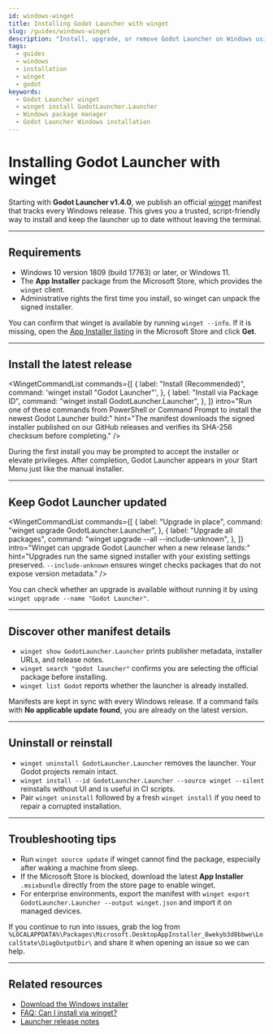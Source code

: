 ```yaml
---
id: windows-winget
title: Installing Godot Launcher with winget
slug: /guides/windows-winget
description: "Install, upgrade, or remove Godot Launcher on Windows using the official winget package."
tags:
  - guides
  - windows
  - installation
  - winget
  - godot
keywords:
  - Godot Launcher winget
  - winget install GodotLauncher.Launcher
  - Windows package manager
  - Godot Launcher Windows installation
---
```



# Installing Godot Launcher with winget

Starting with **Godot Launcher v1.4.0**, we publish an official [winget](https://learn.microsoft.com/windows/package-manager/) manifest that tracks every Windows release. This gives you a trusted, script-friendly way to install and keep the launcher up to date without leaving the terminal.

---

## Requirements

- Windows 10 version 1809 (build 17763) or later, or Windows 11.  
- The **App Installer** package from the Microsoft Store, which provides the `winget` client.  
- Administrative rights the first time you install, so winget can unpack the signed installer.

You can confirm that winget is available by running `winget --info`. If it is missing, open the [App Installer listing](https://www.microsoft.com/p/app-installer/9nblggh4nns1) in the Microsoft Store and click **Get**.

---

## Install the latest release

<WingetCommandList
  commands={[
    {
      label: "Install (Recommended)",
      command: 'winget install "Godot Launcher"',
    },
    {
      label: "Install via Package ID",
      command: "winget install GodotLauncher.Launcher",
    },
  ]}
  intro="Run one of these commands from PowerShell or Command Prompt to install the newest Godot Launcher build:"
  hint="The manifest downloads the signed installer published on our GitHub releases and verifies its SHA-256 checksum before completing."
/>

During the first install you may be prompted to accept the installer or elevate privileges. After completion, Godot Launcher appears in your Start Menu just like the manual installer.

---

## Keep Godot Launcher updated

<WingetCommandList
  commands={[
    {
      label: "Upgrade in place",
      command: "winget upgrade GodotLauncher.Launcher",
    },
    {
      label: "Upgrade all packages",
      command: "winget upgrade --all --include-unknown",
    },
  ]}
  intro="Winget can upgrade Godot Launcher when a new release lands:"
  hint="Upgrades run the same signed installer with your existing settings preserved. `--include-unknown` ensures winget checks packages that do not expose version metadata."
/>

You can check whether an upgrade is available without running it by using `winget upgrade --name "Godot Launcher"`.

---

## Discover other manifest details

- `winget show GodotLauncher.Launcher` prints publisher metadata, installer URLs, and release notes.  
- `winget search "godot launcher"` confirms you are selecting the official package before installing.  
- `winget list Godot` reports whether the launcher is already installed.

Manifests are kept in sync with every Windows release. If a command fails with **No applicable update found**, you are already on the latest version.

---

## Uninstall or reinstall

- `winget uninstall GodotLauncher.Launcher` removes the launcher. Your Godot projects remain intact.  
- `winget install --id GodotLauncher.Launcher --source winget --silent` reinstalls without UI and is useful in CI scripts.  
- Pair `winget uninstall` followed by a fresh `winget install` if you need to repair a corrupted installation.

---

## Troubleshooting tips

- Run `winget source update` if winget cannot find the package, especially after waking a machine from sleep.  
- If the Microsoft Store is blocked, download the latest **App Installer** `.msixbundle` directly from the store page to enable winget.  
- For enterprise environments, export the manifest with `winget export GodotLauncher.Launcher --output winget.json` and import it on managed devices.

If you continue to run into issues, grab the log from `%LOCALAPPDATA%\Packages\Microsoft.DesktopAppInstaller_8wekyb3d8bbwe\LocalState\DiagOutputDir\` and share it when opening an issue so we can help.

---

## Related resources

- [Download the Windows installer](https://godotlauncher.org/download)  
- [FAQ: Can I install via winget?](https://godotlauncher.org/faq#can-i-install-godot-launcher-via-winget)  
- [Launcher release notes](https://github.com/godotlauncher/launcher/releases)
